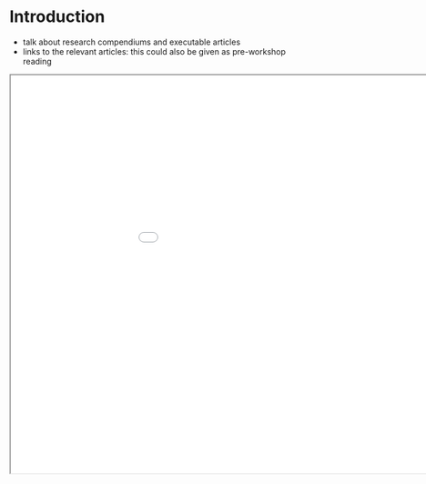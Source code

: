 # Introduction {.unnumbered}

- talk about research compendiums and executable articles
- links to the relevant articles: this could also be given as pre-workshop reading 

```{=html}
<iframe width="1050" height="700" src="slides/test-prez.html"></iframe>
```